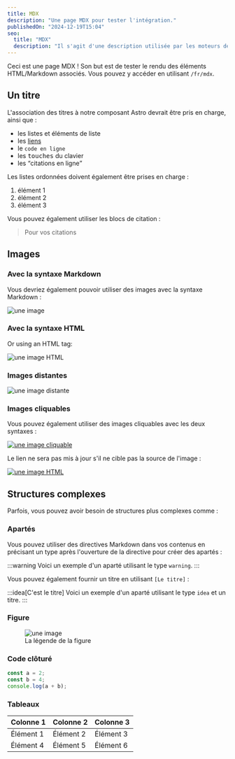 ```yaml
---
title: MDX
description: "Une page MDX pour tester l'intégration."
publishedOn: "2024-12-19T15:04"
seo:
  title: "MDX"
  description: "Il s'agit d'une description utilisée par les moteurs de recherche."
---
```


Ceci est une page MDX ! Son but est de tester le rendu des éléments HTML/Markdown associés. Vous pouvez y accéder en utilisant `/fr/mdx`.

## Un titre

L'association des titres à notre composant Astro devrait être pris en charge, ainsi que :

- les listes et éléments de liste
- les [liens](/)
- le `code en ligne`
- les <kbd>touches</kbd> du clavier
- les <q>citations en ligne</q>

Les listes ordonnées doivent également être prises en charge :

1. élément 1
2. élément 2
3. élément 3

Vous pouvez également utiliser les blocs de citation :

> Pour vos citations

## Images

### Avec la syntaxe Markdown

Vous devriez également pouvoir utiliser des images avec la syntaxe Markdown :

![une image](../../../src/assets/favicon.png)

### Avec la syntaxe HTML

Or using an HTML tag:

<img alt="une image HTML" src="../../../src/assets/favicon.png" />

### Images distantes

<img alt="une image distante" src="https://picsum.photos/640/480" />

### Images cliquables

Vous pouvez également utiliser des images cliquables avec les deux syntaxes :

[![une image cliquable](../../../src/assets/favicon.png)](../../../src/assets/favicon.png)

Le lien ne sera pas mis à jour s'il ne cible pas la source de l'image :

<a href="https://astro.build">
  <img alt="une image HTML" src="../../../src/assets/favicon.png" />
</a>

## Structures complexes

Parfois, vous pouvez avoir besoin de structures plus complexes comme :

### Apartés

Vous pouvez utiliser des directives Markdown dans vos contenus en précisant un type après l'ouverture de la directive pour créer des apartés :

:::warning
Voici un exemple d'un aparté utilisant le type `warning`.
:::

Vous pouvez également fournir un titre en utilisant `[Le titre]` :

:::idea[C'est le titre]
Voici un exemple d'un aparté utilisant le type `idea` et un titre.
:::

### Figure

<figure>
  <img alt="une image" src="../../../src/assets/favicon.png" />
  <figcaption>La légende de la figure</figcaption>
</figure>

### Code clôturé

```js
const a = 2;
const b = 4;
console.log(a + b);
```

### Tableaux

| Colonne 1 | Colonne 2 | Colonne 3 |
| --------- | --------- | --------- |
| Élément 1 | Élément 2 | Élément 3 |
| Élément 4 | Élément 5 | Élément 6 |
